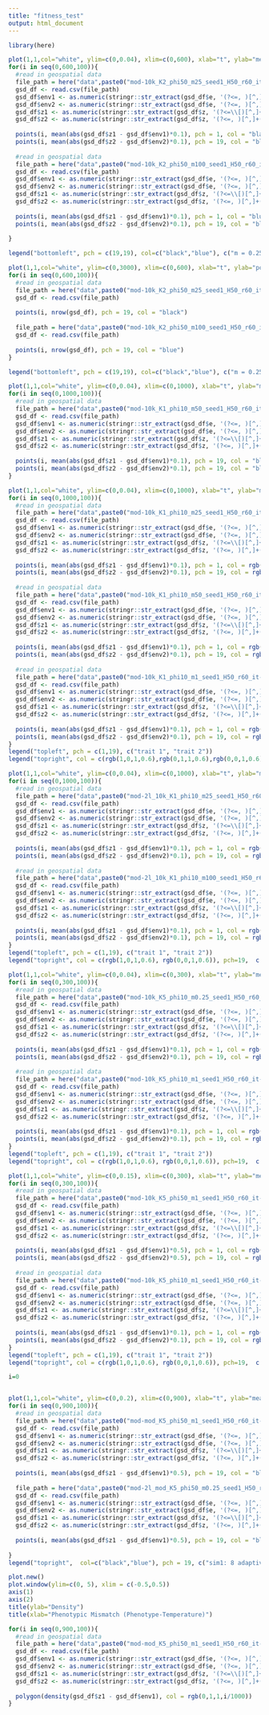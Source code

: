 ```yaml
---
title: "fitness_test"
output: html_document
---
```



```r
library(here)
```

```r
plot(1,1,col="white", ylim=c(0,0.04), xlim=c(0,600), xlab="t", ylab="mean(|z - env|*phi)")
for(i in seq(0,600,100)){
  #read in geospatial data
  file_path = here("data",paste0("mod-10k_K2_phi50_m25_seed1_H50_r60_it--1_t-",i,"_spp-spp_0.csv"))
  gsd_df <- read.csv(file_path)
  gsd_df$env1 <- as.numeric(stringr::str_extract(gsd_df$e, '(?<=, )[^,]+(?=,)')) 
  gsd_df$env2 <- as.numeric(stringr::str_extract(gsd_df$e, '(?<=, )[^,]+(?=\\])')) 
  gsd_df$z1 <- as.numeric(stringr::str_extract(gsd_df$z, '(?<=\\[)[^,]+(?=,)'))
  gsd_df$z2 <- as.numeric(stringr::str_extract(gsd_df$z, '(?<=, )[^,]+(?=\\])')) 
  
  points(i, mean(abs(gsd_df$z1 - gsd_df$env1)*0.1), pch = 1, col = "black")
  points(i, mean(abs(gsd_df$z2 - gsd_df$env2)*0.1), pch = 19, col = "black")
  
  #read in geospatial data
  file_path = here("data",paste0("mod-10k_K2_phi50_m100_seed1_H50_r60_it--1_t-",i,"_spp-spp_0.csv"))
  gsd_df <- read.csv(file_path)
  gsd_df$env1 <- as.numeric(stringr::str_extract(gsd_df$e, '(?<=, )[^,]+(?=,)')) 
  gsd_df$env2 <- as.numeric(stringr::str_extract(gsd_df$e, '(?<=, )[^,]+(?=\\])')) 
  gsd_df$z1 <- as.numeric(stringr::str_extract(gsd_df$z, '(?<=\\[)[^,]+(?=,)'))
  gsd_df$z2 <- as.numeric(stringr::str_extract(gsd_df$z, '(?<=, )[^,]+(?=\\])')) 
  
  points(i, mean(abs(gsd_df$z1 - gsd_df$env1)*0.1), pch = 1, col = "blue")
  points(i, mean(abs(gsd_df$z2 - gsd_df$env2)*0.1), pch = 19, col = "blue")
  
}

legend("bottomleft", pch = c(19,19), col=c("black","blue"), c("m = 0.25", "m = 1"))

plot(1,1,col="white", ylim=c(0,3000), xlim=c(0,600), xlab="t", ylab="pop size")
for(i in seq(0,600,100)){
  #read in geospatial data
  file_path = here("data",paste0("mod-10k_K2_phi50_m25_seed1_H50_r60_it--1_t-",i,"_spp-spp_0.csv"))
  gsd_df <- read.csv(file_path)
  
  points(i, nrow(gsd_df), pch = 19, col = "black")
  
  file_path = here("data",paste0("mod-10k_K2_phi50_m100_seed1_H50_r60_it--1_t-",i,"_spp-spp_0.csv"))
  gsd_df <- read.csv(file_path)
  
  points(i, nrow(gsd_df), pch = 19, col = "blue")
}

legend("bottomleft", pch = c(19,19), col=c("black","blue"), c("m = 0.25", "m = 1"))

```

```r
plot(1,1,col="white", ylim=c(0,0.04), xlim=c(0,1000), xlab="t", ylab="mean(|z - env|*phi)")
for(i in seq(0,1000,100)){
  #read in geospatial data
  file_path = here("data",paste0("mod-10k_K1_phi10_m50_seed1_H50_r60_it--1_t-",i,"_spp-spp_0.csv"))
  gsd_df <- read.csv(file_path)
  gsd_df$env1 <- as.numeric(stringr::str_extract(gsd_df$e, '(?<=, )[^,]+(?=,)')) 
  gsd_df$env2 <- as.numeric(stringr::str_extract(gsd_df$e, '(?<=, )[^,]+(?=\\])')) 
  gsd_df$z1 <- as.numeric(stringr::str_extract(gsd_df$z, '(?<=\\[)[^,]+(?=,)'))
  gsd_df$z2 <- as.numeric(stringr::str_extract(gsd_df$z, '(?<=, )[^,]+(?=\\])')) 
  
  points(i, mean(abs(gsd_df$z1 - gsd_df$env1)*0.1), pch = 19, col = "black")
  points(i, mean(abs(gsd_df$z2 - gsd_df$env2)*0.1), pch = 19, col = "blue")
}


```


```r
plot(1,1,col="white", ylim=c(0,0.04), xlim=c(0,1000), xlab="t", ylab="mean(|z - env|*phi)")
for(i in seq(0,1000,100)){
  #read in geospatial data
  file_path = here("data",paste0("mod-10k_K1_phi10_m25_seed1_H50_r60_it--1_t-",i,"_spp-spp_0.csv"))
  gsd_df <- read.csv(file_path)
  gsd_df$env1 <- as.numeric(stringr::str_extract(gsd_df$e, '(?<=, )[^,]+(?=,)')) 
  gsd_df$env2 <- as.numeric(stringr::str_extract(gsd_df$e, '(?<=, )[^,]+(?=\\])')) 
  gsd_df$z1 <- as.numeric(stringr::str_extract(gsd_df$z, '(?<=\\[)[^,]+(?=,)'))
  gsd_df$z2 <- as.numeric(stringr::str_extract(gsd_df$z, '(?<=, )[^,]+(?=\\])')) 
  
  points(i, mean(abs(gsd_df$z1 - gsd_df$env1)*0.1), pch = 1, col = rgb(1,0,1,0.6))
  points(i, mean(abs(gsd_df$z2 - gsd_df$env2)*0.1), pch = 19, col = rgb(1,0,1,0.6))
  
  #read in geospatial data
  file_path = here("data",paste0("mod-10k_K1_phi10_m50_seed1_H50_r60_it--1_t-",i,"_spp-spp_0.csv"))
  gsd_df <- read.csv(file_path)
  gsd_df$env1 <- as.numeric(stringr::str_extract(gsd_df$e, '(?<=, )[^,]+(?=,)')) 
  gsd_df$env2 <- as.numeric(stringr::str_extract(gsd_df$e, '(?<=, )[^,]+(?=\\])')) 
  gsd_df$z1 <- as.numeric(stringr::str_extract(gsd_df$z, '(?<=\\[)[^,]+(?=,)'))
  gsd_df$z2 <- as.numeric(stringr::str_extract(gsd_df$z, '(?<=, )[^,]+(?=\\])')) 
  
  points(i, mean(abs(gsd_df$z1 - gsd_df$env1)*0.1), pch = 1, col = rgb(0,1,1,0.6))
  points(i, mean(abs(gsd_df$z2 - gsd_df$env2)*0.1), pch = 19, col = rgb(0,1,1,0.6))
  
  #read in geospatial data
  file_path = here("data",paste0("mod-10k_K1_phi10_m1_seed1_H50_r60_it--1_t-",i,"_spp-spp_0.csv"))
  gsd_df <- read.csv(file_path)
  gsd_df$env1 <- as.numeric(stringr::str_extract(gsd_df$e, '(?<=, )[^,]+(?=,)')) 
  gsd_df$env2 <- as.numeric(stringr::str_extract(gsd_df$e, '(?<=, )[^,]+(?=\\])')) 
  gsd_df$z1 <- as.numeric(stringr::str_extract(gsd_df$z, '(?<=\\[)[^,]+(?=,)'))
  gsd_df$z2 <- as.numeric(stringr::str_extract(gsd_df$z, '(?<=, )[^,]+(?=\\])')) 
  
  points(i, mean(abs(gsd_df$z1 - gsd_df$env1)*0.1), pch = 1, col = rgb(0,0,1,0.6))
  points(i, mean(abs(gsd_df$z2 - gsd_df$env2)*0.1), pch = 19, col = rgb(0,0,1,0.6))
}
legend("topleft", pch = c(1,19), c("trait 1", "trait 2"))
legend("topright", col = c(rgb(1,0,1,0.6),rgb(0,1,1,0.6),rgb(0,0,1,0.6)), pch=19,  c("low m (0.25)", "med m (0.50)", "high m (1.00)"))
```
```r
plot(1,1,col="white", ylim=c(0,0.04), xlim=c(0,1000), xlab="t", ylab="mean(|z - env|*phi)")
for(i in seq(0,1000,100)){
  #read in geospatial data
  file_path = here("data",paste0("mod-2l_10k_K1_phi10_m25_seed1_H50_r60_it--1_t-",i,"_spp-spp_0.csv"))
  gsd_df <- read.csv(file_path)
  gsd_df$env1 <- as.numeric(stringr::str_extract(gsd_df$e, '(?<=, )[^,]+(?=,)')) 
  gsd_df$env2 <- as.numeric(stringr::str_extract(gsd_df$e, '(?<=, )[^,]+(?=\\])')) 
  gsd_df$z1 <- as.numeric(stringr::str_extract(gsd_df$z, '(?<=\\[)[^,]+(?=,)'))
  gsd_df$z2 <- as.numeric(stringr::str_extract(gsd_df$z, '(?<=, )[^,]+(?=\\])')) 
  
  points(i, mean(abs(gsd_df$z1 - gsd_df$env1)*0.1), pch = 1, col = rgb(1,0,1,0.6))
  points(i, mean(abs(gsd_df$z2 - gsd_df$env2)*0.1), pch = 19, col = rgb(1,0,1,0.6))
  
  #read in geospatial data
  file_path = here("data",paste0("mod-2l_10k_K1_phi10_m100_seed1_H50_r60_it--1_t-",i,"_spp-spp_0.csv"))
  gsd_df <- read.csv(file_path)
  gsd_df$env1 <- as.numeric(stringr::str_extract(gsd_df$e, '(?<=, )[^,]+(?=,)')) 
  gsd_df$env2 <- as.numeric(stringr::str_extract(gsd_df$e, '(?<=, )[^,]+(?=\\])')) 
  gsd_df$z1 <- as.numeric(stringr::str_extract(gsd_df$z, '(?<=\\[)[^,]+(?=,)'))
  gsd_df$z2 <- as.numeric(stringr::str_extract(gsd_df$z, '(?<=, )[^,]+(?=\\])')) 
  
  points(i, mean(abs(gsd_df$z1 - gsd_df$env1)*0.1), pch = 1, col = rgb(0,0,1,0.6))
  points(i, mean(abs(gsd_df$z2 - gsd_df$env2)*0.1), pch = 19, col = rgb(0,0,1,0.6))
}
legend("topleft", pch = c(1,19), c("trait 1", "trait 2"))
legend("topright", col = c(rgb(1,0,1,0.6), rgb(0,0,1,0.6)), pch=19,  c("low m (0.25)", "high m (1.00)"))
```

```r
plot(1,1,col="white", ylim=c(0,0.04), xlim=c(0,300), xlab="t", ylab="mean(|z - env|*phi)")
for(i in seq(0,300,100)){
  #read in geospatial data
  file_path = here("data",paste0("mod-10k_K5_phi10_m0.25_seed1_H50_r60_it--1_t-",i,"_spp-spp_0.csv"))
  gsd_df <- read.csv(file_path)
  gsd_df$env1 <- as.numeric(stringr::str_extract(gsd_df$e, '(?<=, )[^,]+(?=,)')) 
  gsd_df$env2 <- as.numeric(stringr::str_extract(gsd_df$e, '(?<=, )[^,]+(?=\\])')) 
  gsd_df$z1 <- as.numeric(stringr::str_extract(gsd_df$z, '(?<=\\[)[^,]+(?=,)'))
  gsd_df$z2 <- as.numeric(stringr::str_extract(gsd_df$z, '(?<=, )[^,]+(?=\\])')) 
  
  points(i, mean(abs(gsd_df$z1 - gsd_df$env1)*0.1), pch = 1, col = rgb(1,0,1,0.6))
  points(i, mean(abs(gsd_df$z2 - gsd_df$env2)*0.1), pch = 19, col = rgb(1,0,1,0.6))
  
  #read in geospatial data
  file_path = here("data",paste0("mod-10k_K5_phi10_m1_seed1_H50_r60_it--1_t-",i,"_spp-spp_0.csv"))
  gsd_df <- read.csv(file_path)
  gsd_df$env1 <- as.numeric(stringr::str_extract(gsd_df$e, '(?<=, )[^,]+(?=,)')) 
  gsd_df$env2 <- as.numeric(stringr::str_extract(gsd_df$e, '(?<=, )[^,]+(?=\\])')) 
  gsd_df$z1 <- as.numeric(stringr::str_extract(gsd_df$z, '(?<=\\[)[^,]+(?=,)'))
  gsd_df$z2 <- as.numeric(stringr::str_extract(gsd_df$z, '(?<=, )[^,]+(?=\\])')) 
  
  points(i, mean(abs(gsd_df$z1 - gsd_df$env1)*0.1), pch = 1, col = rgb(0,0,1,0.6))
  points(i, mean(abs(gsd_df$z2 - gsd_df$env2)*0.1), pch = 19, col = rgb(0,0,1,0.6))
}
legend("topleft", pch = c(1,19), c("trait 1", "trait 2"))
legend("topright", col = c(rgb(1,0,1,0.6), rgb(0,0,1,0.6)), pch=19,  c("low m (0.25)", "high m (1.00)"))
```

```r
plot(1,1,col="white", ylim=c(0,0.15), xlim=c(0,300), xlab="t", ylab="mean(|z - env|*phi)")
for(i in seq(0,300,100)){
  #read in geospatial data
  file_path = here("data",paste0("mod-10k_K5_phi50_m1_seed1_H50_r60_it--1_t-",i,"_spp-spp_0.csv"))
  gsd_df <- read.csv(file_path)
  gsd_df$env1 <- as.numeric(stringr::str_extract(gsd_df$e, '(?<=, )[^,]+(?=,)')) 
  gsd_df$env2 <- as.numeric(stringr::str_extract(gsd_df$e, '(?<=, )[^,]+(?=\\])')) 
  gsd_df$z1 <- as.numeric(stringr::str_extract(gsd_df$z, '(?<=\\[)[^,]+(?=,)'))
  gsd_df$z2 <- as.numeric(stringr::str_extract(gsd_df$z, '(?<=, )[^,]+(?=\\])')) 
  
  points(i, mean(abs(gsd_df$z1 - gsd_df$env1)*0.5), pch = 1, col = rgb(1,0,1,0.6))
  points(i, mean(abs(gsd_df$z2 - gsd_df$env2)*0.5), pch = 19, col = rgb(1,0,1,0.6))
  
  #read in geospatial data
  file_path = here("data",paste0("mod-10k_K5_phi10_m1_seed1_H50_r60_it--1_t-",i,"_spp-spp_0.csv"))
  gsd_df <- read.csv(file_path)
  gsd_df$env1 <- as.numeric(stringr::str_extract(gsd_df$e, '(?<=, )[^,]+(?=,)')) 
  gsd_df$env2 <- as.numeric(stringr::str_extract(gsd_df$e, '(?<=, )[^,]+(?=\\])')) 
  gsd_df$z1 <- as.numeric(stringr::str_extract(gsd_df$z, '(?<=\\[)[^,]+(?=,)'))
  gsd_df$z2 <- as.numeric(stringr::str_extract(gsd_df$z, '(?<=, )[^,]+(?=\\])')) 
  
  points(i, mean(abs(gsd_df$z1 - gsd_df$env1)*0.1), pch = 1, col = rgb(0,0,1,0.6))
  points(i, mean(abs(gsd_df$z2 - gsd_df$env2)*0.1), pch = 19, col = rgb(0,0,1,0.6))
}
legend("topleft", pch = c(1,19), c("trait 1", "trait 2"))
legend("topright", col = c(rgb(1,0,1,0.6), rgb(0,0,1,0.6)), pch=19,  c("phi = 0.50", "phi = 0.10"))
```

```r
i=0


plot(1,1,col="white", ylim=c(0,0.2), xlim=c(0,900), xlab="t", ylab="mean(|z - env|*phi)")
for(i in seq(0,900,100)){
  #read in geospatial data
  file_path = here("data",paste0("mod-mod_K5_phi50_m1_seed1_H50_r60_it--1_t-",i,"_spp-spp_0.csv"))
  gsd_df <- read.csv(file_path)
  gsd_df$env1 <- as.numeric(stringr::str_extract(gsd_df$e, '(?<=, )[^,]+(?=,)')) 
  gsd_df$env2 <- as.numeric(stringr::str_extract(gsd_df$e, '(?<=, )[^,]+(?=\\])')) 
  gsd_df$z1 <- as.numeric(stringr::str_extract(gsd_df$z, '(?<=\\[)[^,]+(?=,)'))
  gsd_df$z2 <- as.numeric(stringr::str_extract(gsd_df$z, '(?<=, )[^,]+(?=\\])')) 
  
  points(i, mean(abs(gsd_df$z1 - gsd_df$env1)*0.5), pch = 19, col = "black")
  
  file_path = here("data",paste0("mod-2l_mod_K5_phi50_m0.25_seed1_H50_r60_it--1_t-",i,"_spp-spp_0.csv"))
  gsd_df <- read.csv(file_path)
  gsd_df$env1 <- as.numeric(stringr::str_extract(gsd_df$e, '(?<=, )[^,]+(?=,)')) 
  gsd_df$env2 <- as.numeric(stringr::str_extract(gsd_df$e, '(?<=, )[^,]+(?=\\])')) 
  gsd_df$z1 <- as.numeric(stringr::str_extract(gsd_df$z, '(?<=\\[)[^,]+(?=,)'))
  gsd_df$z2 <- as.numeric(stringr::str_extract(gsd_df$z, '(?<=, )[^,]+(?=\\])')) 
  
  points(i, mean(abs(gsd_df$z1 - gsd_df$env1)*0.5), pch = 19, col = "blue")
  
}
legend("topright",  col=c("black","blue"), pch = 19, c("sim1: 8 adaptive loci", "sim2: 4 adaptive loci"))
```

```r
plot.new()
plot.window(ylim=c(0, 5), xlim = c(-0.5,0.5))
axis(1)
axis(2)
title(ylab="Density")
title(xlab="Phenotypic Mismatch (Phenotype-Temperature)")

for(i in seq(0,900,100)){
  #read in geospatial data
  file_path = here("data",paste0("mod-mod_K5_phi50_m1_seed1_H50_r60_it--1_t-",i,"_spp-spp_0.csv"))
  gsd_df <- read.csv(file_path)
  gsd_df$env1 <- as.numeric(stringr::str_extract(gsd_df$e, '(?<=, )[^,]+(?=,)')) 
  gsd_df$env2 <- as.numeric(stringr::str_extract(gsd_df$e, '(?<=, )[^,]+(?=\\])')) 
  gsd_df$z1 <- as.numeric(stringr::str_extract(gsd_df$z, '(?<=\\[)[^,]+(?=,)'))
  gsd_df$z2 <- as.numeric(stringr::str_extract(gsd_df$z, '(?<=, )[^,]+(?=\\])')) 
  
  polygon(density(gsd_df$z1 - gsd_df$env1), col = rgb(0,1,1,i/1000))
}



```

